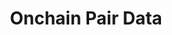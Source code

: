 ---
title: Onchain Pair Data
openapi: "/open-apis/node.json GET /node/v1/onchain/{base}/{quote}"
sidebarTitle: Onchain Pair Data
---